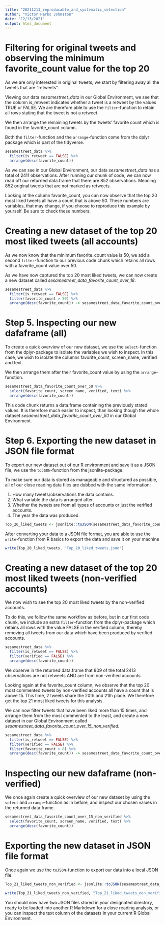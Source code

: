 ```yaml
---
title: "20211213_reproducable_and_systematic_selection"
author: "Victor Harbo Johnston"
date: "12/13/2021"
output: html_document
---
```

# Filtering for original tweets and observing the minimum favorite_count value for the top 20

As we are only interested in original tweets, we start by filtering away all the tweets that are "retweets". 

Viewing our data *sesamestreet_data* in our Global Environment, we see that the column is_retweet indicates whether a tweet is a retweet by the values TRUE or FALSE. We are therefore able to use the `filter`-function to retain all rows stating that the tweet is not a retweet.

We then arrange the remaining tweets by the tweets' favorite count which is found in the favorite_count column. 

Both the `filter`-function and the `arrange`-function come from the dplyr package which is part of the tidyverse. 

```r
sesamestreet_data %>% 
  filter(is_retweet == FALSE) %>% 
  arrange(desc(favorite_count))
```

As we can see in our Global Environment, our data *sesamestreet_data* has a total of 2411 observations.
After running our chunk of code, we can now read off our returned data.frame that there are 852 observations. Meaning 852 original tweets that are not marked as retweets.

Looking at the column favorite_count, you can now observe that the top 20 most liked tweets all have a count that is above 50. These numbers are variables, that may change, if you choose to reproduce this example by yourself. Be sure to check these numbers.

# Creating a new dataset of the top 20 most liked tweets (all accounts)

As we now know that the minimum favorite_count value is 50, we add a second `filter`-function to our previous code chunk which retains all rows with a favorite_count value over 50. 

As we have now captured  the top 20 most liked tweets, we can now create a new dataset called *sesamestreet_data_favorite_count_over_18*. 

```r
sesamestreet_data %>% 
  filter(is_retweet == FALSE) %>%
  filter(favorite_count > 50) %>% 
  arrange(desc(favorite_count)) -> sesamestreet_data_favorite_count_over_50
```


# Step 5. Inspecting our new dafaframe (all)

To create a quick overview of our new dataset, we use the `select`-function from the dplyr-package to isolate the variables we wish to inspect. In this case, we wish to isolate the columns favorite_count, screen_name, verified and text.

We then arrange them after their favorite_count value by using the `arrange`-function. 

```r
sesamestreet_data_favorite_count_over_50 %>% 
  select(favorite_count, screen_name, verified, text) %>% 
  arrange(desc(favorite_count))
```

This code chunk returns a data.frame containing the previously stated values. It is therefore much easier to inspect, than looking though the whole dataset *sesamestreet_data_favorite_count_over_50* in our Global Environment.


# Step 6. Exporting the new dataset in JSON file format

To export our new dataset out of our R environment and save it as a JSON file, we use the `toJSON`-function from the jsonlite-package. 

To make sure our data is stored as manageable and structured as possible, all of our close reading data files are dubbed with the same information:

1. How many tweets/observations the data contains.
2. What variable the data is arranged after.
3. Whether the tweets are from all types of accounts or just the verified accounts.
4. The year the data was produced.


```r
Top_20_liked_tweets <- jsonlite::toJSON(sesamestreet_data_favorite_count_over_50)
```

After converting your data to a JSON file format, you are able to use the `write`-function from R basics to export the data and save it on your machine

```r
write(Top_20_liked_tweets, "Top_20_liked_tweets.json")
```


# Creating a new dataset of the top 20 most liked tweets (non-verified accounts)

We now wish to see  the top 20 most liked tweets by the non-verified accounts.

To do this, we follow the same workflow as before, but in our first code chunk, we include an extra `filter`-function from the dplyr-package which retains all rows with the value FALSE in the verified column, thereby removing all tweets from our data which have been produced by verified accounts. 

```r
sesamestreet_data %>% 
  filter(is_retweet == FALSE) %>%
  filter(verified == FALSE) %>% 
  arrange(desc(favorite_count))
```

We observe in the returned data.frame that 809 of the total 2413 observations are not retweets AND are from non-verified accounts. 

Looking again at the favorite_count column, we observe that the top 20 most commented tweets by non-verified accounts all have a count that is above 15. This time, 2 tweets share the 20th and 21th place. We therefore get the top 21 most liked tweets for this analysis.

We can now filter tweets that have been liked more than 15 times, and arrange them from the most commented to the least, and create a new dataset in our Global Environment called *sesamestreet_data_favorite_count_over_15_non_verified*.

```r
sesamestreet_data %>% 
  filter(is_retweet == FALSE) %>%
  filter(verified == FALSE) %>%
  filter(favorite_count > 8) %>% 
  arrange(desc(favorite_count)) -> sesamestreet_data_favorite_count_over_15_non_verified
```


# Inspecting our new dafaframe (non-verified)

We once again create a quick overview of our new dataset by using the `select` and `arrange`-function as in before, and inspect our chosen values in the returned data.frame.

```r
sesamestreet_data_favorite_count_over_15_non_verified %>% 
  select(favorite_count, screen_name, verified, text) %>% 
  arrange(desc(favorite_count))
```


# Exporting the new dataset in JSON file format

Once again we use the `toJSON`-function to export our data into a local JSON file.

```r
Top_21_liked_tweets_non_verified <- jsonlite::toJSON(sesamestreet_data_favorite_count_over_15_non_verified)

```

```r
write(Top_21_liked_tweets_non_verified, "Top_21_liked_tweets_non_verified.json")
```

You should now have two JSON files stored in your designated directory, ready to be loaded into another R Markdown for a close reading analysis, or you can inspect the text column of the datasets in your current R Global Environment.